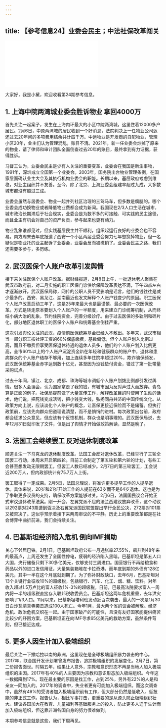 ```yaml
---
---
---
```

title: 【参考信息24】业委会民主；中法社保改革闯关
---




<iframe src="//player.bilibili.com/player.html?&bvid=BV1Cd4y1J74P&page=1&as_wide=1&high_quality=1&danmaku=1" scrolling="no" border="0" frameborder="no" framespacing="0" allowfullscreen></iframe>




大家好，我是小黛，欢迎收看第24期参考信息。

## 1. 上海中院两湾城业委会胜诉物业 拿回4000万

首先关注一起案子，发生在上海内环最大的小区中院两湾城，这里住着12000多户居民。2月6日，中原两湾城的居民收到一个好消息，法院判决上一任物业公司返还过去20年间的多项费用结余共计四千万。中远物业是开发商的自配物业，管理小区20年，业主们认为管理混乱，账目不清。2021年，新一任业委会炒掉了原来的物业，请了律师和审计团队全面倒查过去20年的账目，最终拿到有力证据，获得胜诉。

马督工认为，业委会民主是少有人关注的重要变革，业委会在我国是新生事物，1991年，深圳成立全国第一个业委会。2003年，国务院出台物业管理条例，在国家层面确认业主大会及其执行机构业委会的职能。长期以来，基层政府考虑到维稳，对业主组织并不友善。至今，除了北京、上海业委会组建率超过九成，大多数城市都没有超过三成。

业委会虽然与居委会、物业一起并列社区治理的三驾马车，但多数是瘸腿的。哪个业委会成功换物业或者降低物业费都会成为新闻。我国现在2/3人口生活在城市，城市政治长期滞后于社会现实，业委会是为数不多的可接触、可实践的民主途径，而且业主有机会对自己的资产负责，参与起来也更有动力。

物业乱象谁都见过，但实践基层民主并不顺利，组织起运行良好的业委会也不容易。南方周末去年底报道了西安一个小区两届业委会努力七年想换掉物业，但一名疑似是物业托的业主起诉了业委会，业委会反而被撤销了。业委会民主之路，我们还需要多参与，多历练。

## 2. 武汉医保个人账户改革引发舆情

接下来关注医保个人账户改革。据财经报道，2月8日上午，一批退休老人聚集在武汉市政府前，对二月实施的职工医保门诊供给保障改革表达不满，下午四点左右才逐渐散开。武汉医保局称，网传的公职人员不受影响是谣言，他们的钱往往是减少最多的。西安、黑龙江、湖南最近也发文解释个人账户钱变少的原因。职工医保个人账户改革启动三年了，这是25年来最大也是最谨慎、最必要的一次医保改革。方式是转走原本要划入个人账户的一半额度，用来建立门诊统筹机制，从而终结小病大治的乱象，节约住院资金，完善分级诊疗。由于过去医保的多轨制和碎片化，部分地区退休职工的医保个人账户和统筹基金倒挂严重。

这次引发舆论关注的武汉，疫情前医保统筹基金已经入不敷出。多年来，武汉市相当一部分职工按社评工资的60%保底缴费，基数偏低，但个人账户划入比例过高，而且不缴费但享受医保退休待遇的退休人员多，他们的个人账户划入比例更高，全市60%以上的个人账户沉淀资金趴在年轻和健康群众的账户中，退休和患病群众的个人账户结存不够用，加上连续多年住院率超过20%，欺诈骗保频发，武汉医保统筹基金赤字达到数十亿元，甚至因为没钱垫付资金，错过了第一批带量采购试点。

过去十年间，镇江、北京、成都、珠海等城市调低个人账户划拨比例都引发过舆情。很多人会误会，认为国家拿走了我的钱，有城市因为反对声过大而放弃。青岛算是正面的例子。社保局提前做了大量宣传工作，解释改革目的时使用了生动的话术，他们说，把死钱变成活钱，把小钱变大钱，弘扬同舟共济的中国传统文化。从政策方向上说，应该淡化个人账户的概念，让医保更接近保险而不是储蓄。但执行政策前，应该先向群众把道理说清楚，而不是悄悄的进村。每次政策出台前，政府都会征求公众意见，但应该有个反馈机制，群众也是明事理的。武汉医保局说，去年12月31日就印发了文件，但是出了舆情才开始做政策解读，显然是晚了。

## 3. 法国工会继续罢工 反对退休制度改革

顺道关注一下马克龙的退休制度改革。法国工会反对退休改革，已经举行了三轮全国罢工行动，本周末开启第四轮。目前工会制定了第五轮和第六轮的计划，有些工会甚至想发动无限期罢工，但罢工人数已经减少。2月7日的第三轮罢工，工会说近200万人，但内政部统计有75.7万人上街。

罢工取得了一定成果。2月5日，法国总理说，将准许更多提早工作的人提早退休。具体来说，20岁和21岁开始工作的人提前在63岁而不是64岁退休。这也是为了争取更多议员的支持，确保改革方案能够过关。2月6日，法国国民议会开始正式审议退休改革法案。刚一开会，左翼党派不屈的法兰西建议放弃改革，这个动议以292票对243票遭到否决及右翼党派国民联盟提出举行全民公决，272票对101票又被否决了。这似乎预示着接下来两周审议的不平静。历史上的重要改革都是在社会博弈中曲折前进，我们会持续关注。

## 4. 巴基斯坦经济陷入危机 倒向IMF捐助

关心下邻居巴铁。2月1日，巴基斯坦政府公布一月通胀率27.55%，飙升到48年来的最高点，上周还发生了全国性停电，疲弱的经济陷入黑暗。巴基斯坦是第五人口大国，央行储备只剩下30多亿美元，仅够支付三周进口。国营银行不再给粮食和药品以外的进口发信用证，大量集装箱堆在卡拉奇港，而年底到期的外债有128亿美元，其中一半在这个月底就到期了。为了弥补财政缺口，去年6月，巴基斯坦对13个关键行业征收10%的超级税，包括银行、汽车、化工、烟、糖、饮料。对年收入超过1.5万卢比的富人征收1%-3%的超级税。日前，巴最高法院要求富人一周内将一半的超级税直接存入联邦税收委员会。巴基斯坦这两年危机重重，去年洪灾影响了1/3人口。11月以来，巴基斯坦塔利班发动近百次袭击，最大的一次是1月30日白沙瓦清真寺袭击造成100人死亡。今年1月，最大两个省的议会被解散。经济危机、政治危机交织在一起。由于国家破产的可能性，且没有友好国家能提供痛苦比较少的纾困方案，巴基斯坦正在向IMF寻求65亿美元的救助方案，虽然条件苛刻，但已接近达成。

## 5. 更多人因生计加入极端组织

最后关注一下撒哈拉以南的非洲，这里现在是全球极端组织暴力袭击的中心。2017年，联合国开发计划署曾发布报告，追踪极端组织的发展变化。2月7日，第二份报告面世。时隔五年，结果让人意外，宗教和意识形态不再是当地人加入极端组织的主因。2017年有40%的人主要因为宗教和意识形态加入极端组织。今年这一数据降到17%。现在最主要的原因是找工作，占到25%，另外有22%的人是和亲友一同加入的。2017年的调查中，失业者更有可能加入极端组织。而这次调查中，虽然有49%的受访者加入极端组织前有工作，但大部分仍然是低收入、低技能的非正式工作。报告认为，相比军事打击，更重要的是从源头防止极端组织壮大。建议各国加大在教育、儿童福利等基础服务上的投入，防止更多人迫于生计而加入极端组织，但这靠非洲各国自身的努力很难做到。

本期参考信息就是这些，我们下周再见。
